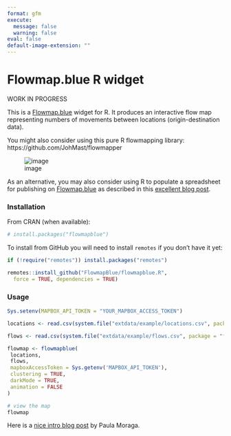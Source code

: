 ```yaml
---
format: gfm
execute: 
  message: false
  warning: false
eval: false
default-image-extension: ""
---
```


# Flowmap.blue R widget

WORK IN PROGRESS

This is a [Flowmap.blue](https://flowmap.blue) widget for R.
It produces an interactive flow map representing numbers of movements between locations (origin-destination data).

You might also consider using this pure R flowmapping library: https://github.com/JohMast/flowmapper

![image](https://user-images.githubusercontent.com/351828/86061814-bb993800-ba67-11ea-9e76-90a75f813327.png)

As an alternative, you may also consider using R to populate a spreadsheet for publishing on [Flowmap.blue](https://flowmap.blue)
as described in this [excellent blog post](https://doodles.mountainmath.ca/blog/2020/01/06/flow-maps/).

### Installation

From CRAN (when available):

```r
# install.packages("flowmapblue")
```

To install from GitHub you will need to install `remotes` if you don't have it yet:

```r
if (!require("remotes")) install.packages("remotes")

remotes::install_github("FlowmapBlue/flowmapblue.R",
  force = TRUE, dependencies = TRUE)
```


### Usage

```r
Sys.setenv(MAPBOX_API_TOKEN = "YOUR_MAPBOX_ACCESS_TOKEN")

locations <- read.csv(system.file("extdata/example/locations.csv", package = "flowmapblue"))

flows <- read.csv(system.file("extdata/example/flows.csv", package = "flowmapblue"))

flowmap <- flowmapblue(
 locations,
 flows,
 mapboxAccessToken = Sys.getenv('MAPBOX_API_TOKEN'),
 clustering = TRUE,
 darkMode = TRUE,
 animation = FALSE
)

# view the map
flowmap
```


Here is a [nice intro blog post](https://www.paulamoraga.com/blog/2020-07-11-mobility.html) by Paula Moraga.

